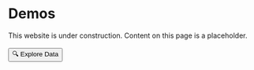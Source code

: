 



# Demos

<Callout type="warning" emoji="⚠️">
  This website is under construction. Content on this page is a placeholder.
</Callout>


<br/>

<div className='flex justify-center items-center'>
  <TableauEmbed
    src='https://prod-useast-b.online.tableau.com/t/embeddingplaybook/views/Pacifica_Pay_Forecaster/PayForecaster'
    width={1366}
    height={768}
    hideTabs={true}
    toolbar={'hidden'}
    device='default'
  />
</div>

<br/>

<Button className="bg-[#e14462] ml-12">
  <Link
    href="/demos/edit"
  >
  🔍 Explore Data
  </Link>
</Button>
